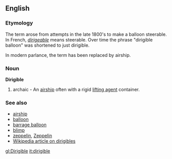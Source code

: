 ==English==
===Etymology===
The term arose from attempts in the late 1800's to make
a balloon steerable.  In French, ''[[dirigeable]]'' means steerable.
Over time the phrase "dirigible balloon" was shortened
to just dirigible.  

In modern parlance, the term has been replaced by airship.

===Noun===
{{wikipedia}}
'''Dirigible'''
# archaic - An [[airship]] often with a rigid [[lifting agent]] container.

===See also===
*[[airship]]
*[[balloon]]
*[[barrage balloon]]
*[[blimp]]
*[[zeppelin]], [[Zeppelin]]
*[[w:Dirigible|Wikipedia article on dirigibles]]

[[gl:Dirigible]]
[[it:dirigible]]